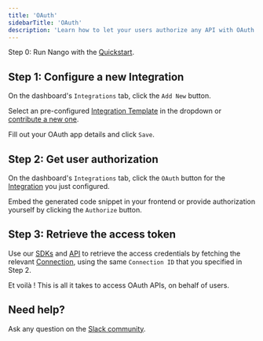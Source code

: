 ```yaml
---
title: 'OAuth'
sidebarTitle: 'OAuth'
description: 'Learn how to let your users authorize any API with OAuth in minutes.'
---
```


Step 0: Run Nango with the [Quickstart](/quickstart).

## Step 1: Configure a new Integration

On the dashboard's `Integrations` tab, click the `Add New` button.

Select an pre-configured [Integration Template](/core-concepts#templates) in the dropdown or [contribute a new one](/contribute).

Fill out your OAuth app details and click `Save`.

## Step 2: Get user authorization

On the dashboard's `Integrations` tab, click the `OAuth` button for the [Integration](/core-concepts#integrations) you just configured.

Embed the generated code snippet in your frontend or provide authorization yourself by clicking the `Authorize` button.

## Step 3: Retrieve the access token

Use our [SDKs](/sdks) and [API](/api) to retrieve the access credentials by fetching the relevant [Connection](/core-concepts#connections), using the same `Connection ID` that you specified in Step 2.

Et voilà ! This is all it takes to access OAuth APIs, on behalf of users.

## Need help?

Ask any question on the [Slack community](https://nango.dev/slack).
